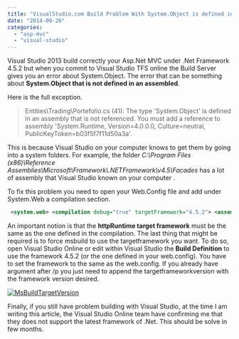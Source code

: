 ```yaml
---
title: "VisualStudio.com Build Problem With System.Object is defined in an assembly that is not referenced"
date: "2014-09-26"
categories: 
  - "asp-mvc"
  - "visual-studio"
---
```


Visual Studio 2013 build correctly your Asp.Net MVC under .Net Framework 4.5.2 but when you commit to Visual Studio TFS online the Build Server gives you an error about System.Object. The error that can be something about **System.Object that is not defined in an assembled**.

Here is the full exception.

> Entities\\Trading\\Portefolio.cs (41): The type 'System.Object' is defined in an assembly that is not referenced. You must add a reference to assembly 'System.Runtime, Version=4.0.0.0, Culture=neutral, PublicKeyToken=b03f5f7f11d50a3a'.

This is because Visual Studio on your computer knows to get them by going into a system folders. For example, the folder _C:\\Program Files (x86)\\Reference Assemblies\\Microsoft\\Framework\\.NETFramework\\v4.5\\Facades_ has a lot of assembly that Visual Studio known on your computer .

To fix this problem you need to open your Web.Config file and add under System.Web a compilation section.


```xml
 <system.web> <compilation debug="true" targetFramework="4.5.2"> <assemblies> <add assembly="System.Runtime, Version=4.0.0.0, Culture=neutral, PublicKeyToken=b03f5f7f11d50a3a" /> </assemblies> </compilation> <httpRuntime targetFramework="4.5.2"/> </system.web> 
```


An important notion is that the **httpRuntime target framework** must be the same as the one defined in the compilation. The last thing that might be required is to force msbuild to use the targetframework you want. To do so, open Visual Studio Online or edit within Visual Studio the **Build Definition** to use the framework 4.5.2 (or the one defined in your web.config). You have to set the framework to the same as the web.config. If you already have argument after /p you just need to append the targetframeworkversion with the framework version desired.

[![MsBuildTargetVersion](http://patrickdesjardins.com/blog/wp-content/uploads/2014/08/MsBuildTargetVersion-400x312.png)](http://patrickdesjardins.com/blog/visualstudio-com-build-problem-with-system-object-is-defined-in-an-assembly-that-is-not-referenced/msbuildtargetversion)

Finally, if you still have problem building with Visual Studio, at the time I am writing this article, the Visual Studio Online team have confirming me that they does not support the latest framework of .Net. This should be solve in few months.

